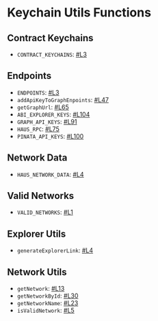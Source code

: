 # Keychain Utils Functions

## Contract Keychains

- `CONTRACT_KEYCHAINS`: [#L3](https://github.com/HausDAO/monorepo/blob/develop/libs/keychain-utils/src/contractKeychains.ts#L3)

## Endpoints

- `ENDPOINTS`: [#L3](https://github.com/HausDAO/monorepo/blob/develop/libs/keychain-utils/src/endpoints.ts#L3)
- `addApiKeyToGraphEnpoints`: [#L47](https://github.com/HausDAO/monorepo/blob/develop/libs/keychain-utils/src/endpoints.ts#L47)
- `getGraphUrl`: [#L65](https://github.com/HausDAO/monorepo/blob/develop/libs/keychain-utils/src/endpoints.ts#L65)
- `ABI_EXPLORER_KEYS`: [#L104](https://github.com/HausDAO/monorepo/blob/develop/libs/keychain-utils/src/endpoints.ts#L104)
- `GRAPH_API_KEYS`: [#L91](https://github.com/HausDAO/monorepo/blob/develop/libs/keychain-utils/src/endpoints.ts#L91)
- `HAUS_RPC`: [#L75](https://github.com/HausDAO/monorepo/blob/develop/libs/keychain-utils/src/endpoints.ts#L75)
- `PINATA_API_KEYS`: [#L100](https://github.com/HausDAO/monorepo/blob/develop/libs/keychain-utils/src/endpoints.ts#L100)

## Network Data

- `HAUS_NETWORK_DATA`: [#L4](https://github.com/HausDAO/monorepo/blob/develop/libs/keychain-utils/src/networkData.ts#L4)

## Valid Networks

- `VALID_NETWORKS`: [#L1](https://github.com/HausDAO/monorepo/blob/develop/libs/keychain-utils/src/validNetworks.ts#L1)

## Explorer Utils

- `generateExplorerLink`: [#L4](https://github.com/HausDAO/monorepo/blob/develop/libs/keychain-utils/src/explorerUtils.ts#L4)

## Network Utils

- `getNetwork`: [#L13](https://github.com/HausDAO/monorepo/blob/develop/libs/keychain-utils/src/networkUtils.ts#L13)
- `getNetworkById`: [#L30](https://github.com/HausDAO/monorepo/blob/develop/libs/keychain-utils/src/networkUtils.ts#L30)
- `getNetworkName`: [#L23](https://github.com/HausDAO/monorepo/blob/develop/libs/keychain-utils/src/networkUtils.ts#L23)
- `isValidNetwork`: [#L5](https://github.com/HausDAO/monorepo/blob/develop/libs/keychain-utils/src/networkUtils.ts#L5)

